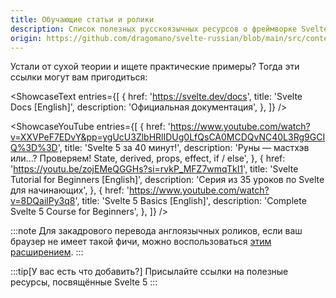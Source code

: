 ```yaml
---
title: Обучающие статьи и ролики
description: Список полезных русскоязычных ресурсов о фреймворке Svelte
origin: https://github.com/dragomano/svelte-russian/blob/main/src/content/docs/learning.mdx?plain=1
---
```



Устали от сухой теории и ищете практические примеры? Тогда эти ссылки могут вам пригодиться:

<ShowcaseText
  entries={[
    {
      href: 'https://svelte.dev/docs',
      title: 'Svelte Docs [English]',
      description: 'Официальная документация',
    },
  ]}
/>

<ShowcaseYouTube
  entries={[
    {
      href: 'https://www.youtube.com/watch?v=XXVPeF7EDvY&pp=ygUcU3ZlbHRlIDUg0LfQsCA0MCDQvNC40L3Rg9GCIQ%3D%3D',
      title: 'Svelte 5 за 40 минут!',
      description:
        'Руны — мастхэв или...? Проверяем! State, derived, props, effect, if / else',
    },
    {
      href: 'https://youtu.be/zojEMeQGGHs?si=rvkP_MFZ7wmqTkI1',
      title: 'Svelte Tutorial for Beginners [English]',
      description: 'Серия из 35 уроков по Svelte для начинающих',
    },
    {
      href: 'https://www.youtube.com/watch?v=8DQailPy3q8',
      title: 'Svelte 5 Basics [English]',
      description: 'Complete Svelte 5 Course for Beginners',
    },
  ]}
/>

:::note
  Для закадрового перевода англоязычных роликов, если ваш браузер не имеет такой фичи, можно воспользоваться [этим расширением](https://github.com/ilyhalight/voice-over-translation).
:::

:::tip[У вас есть что добавить?]
  Присылайте ссылки на полезные ресурсы, посвящённые Svelte 5
:::